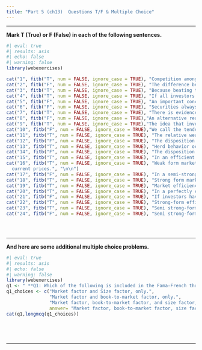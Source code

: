 ```yaml
---
title: "Part 5 (ch13)  Questions T/F & Multiple Choice"
---
```


___


**Mark T (True) or F (False) in each of the following sentences.**

::: {.webex-check .webex-box}

```r
#| eval: true
#| results: asis
#| echo: false
#| warning: false
library(webexercises)

cat("1", fitb("T", num = FALSE, ignore_case = TRUE), "Competition among savvy investors who try to “beat the market” and earn a positive alpha should keep their portfolio close to the market portfolio much of the time.",  "\n\n")
cat("2", fitb("F", num = FALSE, ignore_case = TRUE), "The difference between a stock’s expected return and its required return according to the capital market line (CML) is the stock’s alpha.",  "\n\n")
cat("3", fitb("T", num = FALSE, ignore_case = TRUE), "Because beating the market requires enough trading skill to overcome transaction costs as well as behavioral biases, CAPM wisdom that investors should “hold the market” is probably the best advice for most people.",  "\n\n")
cat("4", fitb("T", num = FALSE, ignore_case = TRUE), "If all investors have homogeneous expectations, which states that all investors have the same information, all investors would be aware that the stock had a positive alpha and none would be willing to sell.",  "\n\n")
cat("5", fitb("F", num = FALSE, ignore_case = TRUE), "An important conclusion of the CAPM is that investors should never hold the market portfolio combined with risk-free investments.", "\n\n")
cat("6", fitb("F", num = FALSE, ignore_case = TRUE), "Securities always have zero alphas if the market portfolio that is used is not a good proxy for the true market portfolio.", "\n\n")
cat("7", fitb("T", num = FALSE, ignore_case = TRUE), "There is evidence that individual investors fail to diversify their portfolios adequately (underdiversification bias) and favor investments in companies they are familiar with (familiarity bias).", "\n\n")
cat("8", fitb("F", num = FALSE, ignore_case = TRUE),"An alternative reason why investors make similar trading errors is that they are actively trying to follow each other’s behavior. This phenomenon, in which individuals imitate each other’s actions, is referred to as disposition effect.","\n\n")
cat("9", fitb("T", num = FALSE, ignore_case = TRUE),"The idea that investors can tailor their risk exposures based on common risk factors has become  known amongst as a smart beta strategy.","\n\n")
cat("10", fitb("F", num = FALSE, ignore_case = TRUE),"We call the tendency to hang on to losers and sell winners the herd behavior.","\n\n")
cat("11", fitb("T", num = FALSE, ignore_case = TRUE), "The relative wealth concerns bias suggests that investors care most about the performance of their portfolio relative to that of their peers.","\n\n")
cat("12", fitb("F", num = FALSE, ignore_case = TRUE), "The disposition effect refers to investors' tendency to sell winning investments too early and hold onto losing investments for too long due to their preference for realizing losses.", "\n\n")
cat("13", fitb("T", num = FALSE, ignore_case = TRUE), "Herd behavior occurs when investors follow the actions of others rather than relying on their own analysis, often leading to market bubbles and crashes.", "\n\n")
cat("14", fitb("F", num = FALSE, ignore_case = TRUE), "The disposition effect suggests that investors are more likely to sell losing investments too early and hold onto winning investments for too long, driven by a preference for realizing gains.", "\n\n")
cat("15", fitb("T", num = FALSE, ignore_case = TRUE), "In an efficient market, asset prices fully reflect all available information, making it impossible for investors to consistently outperform the market.",  "\n\n")
cat("16", fitb("T", num = FALSE, ignore_case = TRUE), "Weak form market efficiency implies that past prices and trading volumes cannot be used to predict future price movements, as they are already reflected in
  current prices.", "\n\n")
cat("17", fitb("F", num = FALSE, ignore_case = TRUE), "In a semi-strong form efficient market, prices reflect all public information as well as private information known only to a select group of investors.", "\n\n")
cat("18", fitb("T", num = FALSE, ignore_case = TRUE), "Strong form market efficiency suggests that even insider information cannot be used to consistently achieve abnormal returns, as it is already reflected in asset prices.", "\n\n")
cat("19", fitb("T", num = FALSE, ignore_case = TRUE), "Market efficiency suggests that it is difficult for investors to consistently identify undervalued or overvalued securities through fundamental or technical analysis.", "\n\n")
cat("20", fitb("T", num = FALSE, ignore_case = TRUE), "In a perfectly efficient market, prices reflect all information instantaneously, leaving very limited room for arbitrage opportunities.", "\n\n")
cat("21", fitb("F", num = FALSE, ignore_case = TRUE), "If investors have relative wealth concerns, they care most about their  current portfolio performance relative to their past portfolio performance.", "\n\n")
cat("22", fitb("T", num = FALSE, ignore_case = TRUE), "Strong-form efficiency implies that professional investors cannot consistently outperform the market.", "\n\n")
cat("23", fitb("T", num = FALSE, ignore_case = TRUE), "Semi strong-form efficiency implies that professional investors may outperform the market if they acquire private information  prior to the market.", "\n\n")
cat("24", fitb("F", num = FALSE, ignore_case = TRUE), "Semi strong-form efficiency implies that stock prices reflect all available information.", "\n\n")





```

:::



___

**And here are some additional multiple choice problems.**


::: {.webex-check .webex-box}

```r
#| eval: true
#| results: asis
#| echo: false
#| warning: false
library(webexercises)
q1 <- " **Q1: Which of the following is included in the Fama-French three-factor model?**"
q1_choices <- c("Market factor and Size factor, only.",
                "Market factor and book-to-market factor, only.",
                "Market factor, book-to-market factor, and size factor, only.",
                answer= "Market factor, book-to-market factor, size factor, and momentum factor, only.")
cat(q1,longmcq(q1_choices))






```

:::












___

<script src="https://giscus.app/client.js"
        data-repo="henriquecastror/EF_permanent"
        data-repo-id="R_kgDOLMIejg"
        data-category="General"
        data-category-id="DIC_kwDOLMIejs4Cc1yS"
        data-mapping="number"
        data-term="10"
        data-reactions-enabled="1"
        data-emit-metadata="0"
        data-input-position="bottom"
        data-theme="light"
        data-lang="en"
        crossorigin="anonymous"
        async>
</script>

